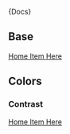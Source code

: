


<Meta title="Components|Breadcrumb" component={Breadcrumb} />

<Description>{Docs}</Description>

## Base

<Preview>
  <Story name="Base">
    <div style={{ padding: 'var(--space-sm)' }}>
      <Breadcrumb>
        <BreadcrumbItem>
          <a href="/home" title="Home">
            Home
          </a>
        </BreadcrumbItem>
        <BreadcrumbItem>
          <a href="/item" title="Item">
            Item
          </a>
        </BreadcrumbItem>
        <BreadcrumbItem>
          <a href="/here" title="Here">
            Here
          </a>
        </BreadcrumbItem>
      </Breadcrumb>
    </div>
  </Story>
</Preview>

## Colors

### Contrast

<Preview>
  <Story name="Contrast">
    <div style={{ background: 'var(--blue-4)', padding: 'var(--space-sm)' }}>
      <Breadcrumb color="contrast">
        <BreadcrumbItem>
          <a href="/home" title="Home">
            Home
          </a>
        </BreadcrumbItem>
        <BreadcrumbItem>
          <a href="/item" title="Item">
            Item
          </a>
        </BreadcrumbItem>
        <BreadcrumbItem>
          <a href="/here" title="Here">
            Here
          </a>
        </BreadcrumbItem>
      </Breadcrumb>
    </div>
  </Story>
</Preview>
